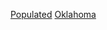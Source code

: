 {{United States state settlements}}
{{GeoGroup|level=2}}
{{Commons category|Populated places in Oklahoma}}

[[Category:奧克拉荷馬州地理|Populated]]
[[Category:美國各州聚居地|Oklahoma]]